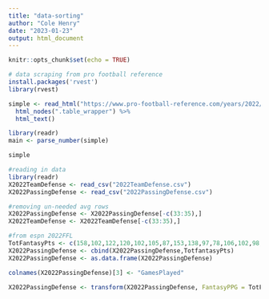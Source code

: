 ```yaml
---
title: "data-sorting"
author: "Cole Henry"
date: "2023-01-23"
output: html_document
---
```


```r
knitr::opts_chunk$set(echo = TRUE)
```

```r
# data scraping from pro football reference
install.packages('rvest')
library(rvest)

simple <- read_html("https://www.pro-football-reference.com/years/2022/opp.htm") %>%
  html_nodes(".table_wrapper") %>%
  html_text()

library(readr)
main <- parse_number(simple)

simple
```

```r
#reading in data
library(readr)
X2022TeamDefense <- read_csv("2022TeamDefense.csv")
X2022PassingDefense <- read_csv("2022PassingDefense.csv")

#removing un-needed avg rows
X2022PassingDefense <- X2022PassingDefense[-c(33:35),]
X2022TeamDefense <- X2022TeamDefense[-c(33:35),]

#from espn 2022FFL
TotFantasyPts <- c(158,102,122,120,102,105,87,153,138,97,78,106,102,98,84,100,173,32,115,97,156,89,94,91,69,129,89,111,55,64,71,80)
X2022PassingDefense <- cbind(X2022PassingDefense,TotfantasyPts)
X2022PassingDefense <- as.data.frame(X2022PassingDefense)

colnames(X2022PassingDefense)[3] <- "GamesPlayed"

X2022PassingDefense <- transform(X2022PassingDefense, FantasyPPG = TotFantasyPts / GamesPlayed)
```

